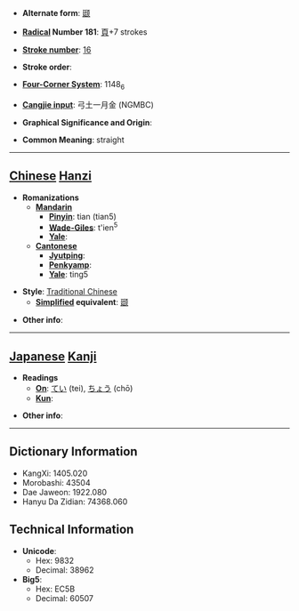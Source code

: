 * '''Alternate form''': [[颋]]

* '''[[Wiktionary:Chinese radical index| Radical]] Number 181''': [[Wiktionary:Chinese radical index 頁|頁]]+7 strokes

* '''[[Wiktionary:Chinese total strokes index|Stroke number]]''': [[Wiktionary:Chinese total strokes index 16|16]]

* '''Stroke order''': 

* '''[[Wiktionary:Chinese four corner index|Four-Corner System]]''': 1148<sub>6</sub>

* '''[[Wiktionary:Chinese Cangjie index|Cangjie input]]''': 弓土一月金 (NGMBC)

* '''Graphical Significance and Origin''': 

* '''Common Meaning''': straight

----

== [[Chinese]] [[Hanzi]] ==

* '''Romanizations'''
** '''[[Mandarin]]'''
*** '''[[Pinyin]]''': tian (tian5)
*** '''[[Wade-Giles]]''': t'ien<sup>5</sup>
*** '''[[Yale]]''': 
** '''[[Cantonese]]'''
*** '''[[Jyutping]]''':
*** '''[[Penkyamp]]''': 
*** '''[[Yale]]''': ting5

* '''Style''': [[Traditional Chinese]] 
** '''[[Simplified Chinese|Simplified]] equivalent''': [[颋]]

* '''Other info''': 

----

== [[Japanese]] [[Kanji]] ==

* '''Readings'''
** '''[[On]]''': [[てい]] (tei), [[ちょう]] (chō)
** '''[[Kun]]''': 

* '''Other info''':  

----

== Dictionary Information ==

* KangXi: 1405.020
* Morobashi: 43504
* Dae Jaweon: 1922.080
* Hanyu Da Zidian: 74368.060

== Technical Information ==

* '''Unicode''':
** Hex: 9832
** Decimal: 38962
* '''Big5''':
** Hex: EC5B
** Decimal: 60507